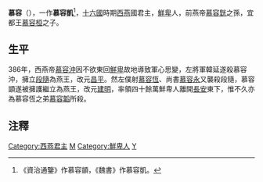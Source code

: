 {{unreferenced|time=2012-2-15}} 
{{Emperorcn box|图像=
|名称=慕容顗
|姓名=慕容顗
|庙号=
|谥号=
|陵墓=
|政权=[[西燕|西燕]]
|出生日期=？年
|逝世日期=386年
|在位=386年
|年号=
'''[[建明_(慕容顗)|建明]]'''：386年
}}
'''慕容{{Ruby|顗|-{zh-tw:ㄧˇ;zh-cn:yǐ;zh-hk:ngai5}-}}'''（{{bd||？|386年|catIdx=m}}），一作'''慕容凱'''<ref>《資治通鑒》作慕容顗，《魏書》作慕容凱。</ref>，[[十六國|十六國]]時期[[西燕|西燕]]國君主，[[鮮卑|鮮卑]]人，前燕帝[[慕容皝|慕容皝]]之孫，宜都王[[慕容桓|慕容桓]]之子。

==生平==
386年，西燕帝[[慕容沖|慕容沖]]因不欲東回[[鲜卑|鮮卑]]故地導致軍心思變，左將軍韓延遂殺慕容沖，擁立[[段隨|段隨]]為燕王，改元[[昌平_(段隨)|昌平]]。然左僕射[[慕容恆|慕容恆]]、尚書[[慕容永|慕容永]]又襲殺段隨，慕容顗遂被擁護繼立為燕王，改元[[建明_(慕容顗)|建明]]，率領四十餘萬鮮卑人離開[[長安|長安]]東下，惟不久亦為慕容恆之弟[[慕容韜|慕容韜]]所殺。

==注釋==
{{reflist}}

{{中国皇帝| [[段随|段隨]]|堂侄[[慕容瑶|慕容瑤]]|[[东晋十六国君主列表#西燕|西燕君主]]|386年}}

{{五胡十六國君主}}
[[Category:西燕君主|Category:西燕君主]]
[[Category:五胡十六國人物|M]]
[[Category:鮮卑人|Category:鮮卑人]]
[[Category:慕容姓|Y]]